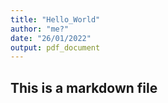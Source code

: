 ```yaml
---
title: "Hello_World"
author: "me?"
date: "26/01/2022"
output: pdf_document
---
```


## This is a markdown file



